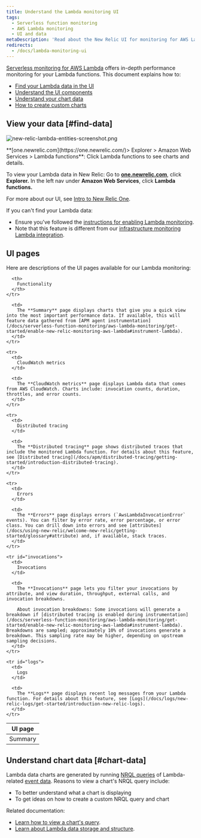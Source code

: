 ```yaml
---
title: Understand the Lambda monitoring UI
tags:
  - Serverless function monitoring
  - AWS Lambda monitoring
  - UI and data
metaDescription: 'Read about the New Relic UI for monitoring for AWS Lambda functions, including details about the UI pages and charts.'
redirects:
  - /docs/lambda-monitoring-ui
---
```


[Serverless monitoring for AWS Lambda](/docs/introduction-new-relic-monitoring-aws-lambda) offers in-depth performance monitoring for your Lambda functions. This document explains how to:

- [Find your Lambda data in the UI](#find-data)
- [Understand the UI components](#ui-pages)
- [Understand your chart data](#chart-data)
- [How to create custom charts](#chart-data)

## View your data [#find-data]

![new-relic-lambda-entities-screenshot.png](src/images/new-relic-lambda-entities-screenshot_0.png 'new-relic-lambda-entities-screenshot.png')

<figcaption>
  **[one.newrelic.com](https://one.newrelic.com/)> Explorer > Amazon Web
  Services > Lambda functions**: Click Lambda functions to see charts and
  details.
</figcaption>

To view your Lambda data in New Relic: Go to **[one.newrelic.com](https://one.newrelic.com/)**, click **Explorer.** In the left nav under **Amazon Web Services**, click **Lambda functions.**

For more about our UI, see [Intro to New Relic One](/docs/project-wanda-early-access-future-new-relic-platform).

<Callout variant="important">
  If you can't find your Lambda data:

- Ensure you've followed the [instructions for enabling Lambda monitoring](/docs/install-enable-new-relics-monitoring-aws-lambda).
- Note that this feature is different from our [infrastructure monitoring Lambda integration](/docs/integrations/amazon-integrations/aws-integrations-list/aws-lambda-monitoring-integration).
  </Callout>

## UI pages

Here are descriptions of the UI pages available for our Lambda monitoring:

<table>
  <thead>
    <tr>
      <th style={{ width: "150px" }}>
        UI page
      </th>

      <th>
        Functionality
      </th>
    </tr>

  </thead>

  <tbody>
    <tr>
      <td>
        Summary
      </td>

      <td>
        The **Summary** page displays charts that give you a quick view into the most important performance data. If available, this will feature data gathered from [APM agent instrumentation](/docs/serverless-function-monitoring/aws-lambda-monitoring/get-started/enable-new-relic-monitoring-aws-lambda#instrument-lambda).
      </td>
    </tr>

    <tr>
      <td>
        CloudWatch metrics
      </td>

      <td>
        The **CloudWatch metrics** page displays Lambda data that comes from AWS CloudWatch. Charts include: invocation counts, duration, throttles, and error counts.
      </td>
    </tr>

    <tr>
      <td>
        Distributed tracing
      </td>

      <td>
        The **Distributed tracing** page shows distributed traces that include the monitored Lambda function. For details about this feature, see [Distributed tracing](/docs/apm/distributed-tracing/getting-started/introduction-distributed-tracing).
      </td>
    </tr>

    <tr>
      <td>
        Errors
      </td>

      <td>
        The **Errors** page displays errors (`AwsLambdaInvocationError` events). You can filter by error rate, error percentage, or error class. You can drill down into errors and see [attributes](/docs/using-new-relic/welcome-new-relic/getting-started/glossary#attribute) and, if available, stack traces.
      </td>
    </tr>

    <tr id="invocations">
      <td>
        Invocations
      </td>

      <td>
        The **Invocations** page lets you filter your invocations by attribute, and view duration, throughput, external calls, and invocation breakdowns.

        About invocation breakdowns: Some invocations will generate a breakdown if [distributed tracing is enabled during instrumentation](/docs/serverless-function-monitoring/aws-lambda-monitoring/get-started/enable-new-relic-monitoring-aws-lambda#instrument-lambda). Breakdowns are sampled; approximately 10% of invocations generate a breakdown. This sampling rate may be higher, depending on upstream sampling decisions.
      </td>
    </tr>

    <tr id="logs">
      <td>
        Logs
      </td>

      <td>
        The **Logs** page displays recent log messages from your Lambda function. For details about this feature, see [Logs](/docs/logs/new-relic-logs/get-started/introduction-new-relic-logs).
      </td>
    </tr>

  </tbody>
</table>

## Understand chart data [#chart-data]

Lambda data charts are generated by running [NRQL queries](/docs/insights/nrql-new-relic-query-language/using-nrql/introduction-nrql) of Lambda-related [event data](/docs/understand-your-lambda-data#data-structure). Reasons to view a chart's NRQL query include:

- To better understand what a chart is displaying
- To get ideas on how to create a custom NRQL query and chart

Related documentation:

- [Learn how to view a chart's query](/docs/using-new-relic/user-interface-functions/view-your-data/standard-page-functions#view-query).
- [Learn about Lambda data storage and structure](/docs/understand-your-lambda-data).
